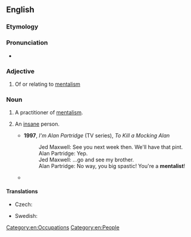 ==English==

===Etymology===
{{suffix|en|mental|ist}}

===Pronunciation===
* {{audio|en|En-au-mentalist.ogg|Audio (AU)}}

===Adjective===
{{en-adj}}

# Of or relating to [[mentalism]]

===Noun===
{{en-noun}}

# A practitioner of [[mentalism]].
# {{lb|en|UK|slang}} An [[insane]] person.
#* '''1997''', ''I'm Alan Partridge'' (TV series), ''To Kill a Mocking Alan''
#*: Jed Maxwell: See you next week then. We'll have that pint.
#*: Alan Partridge: Yep.
#*: Jed Maxwell: ...go and see my brother.
#*: Alan Partridge: No way, you big spastic! You're a '''mentalist'''!
#* {{quote-book|en|title=The Illuminations |author=Andrew O'Hagan |year=2015 |page=39 |ISBN=9780571273676 |passage=In front a staff sergeant with the new Royal Caledonians was gassing about Scullion and the regiment. 'And this major's a total fucking '''mentalist''',' he said. 'What's mental about him?' asked the lance corporal beside him. }}

====Translations====
{{trans-top|practitioner of mentalism}}
* Czech: {{t|cs|mentalista|m}}
{{trans-mid}}
* Swedish: {{t+|sv|tankeläsare|c}}
{{trans-bottom}}

[[Category:en:Occupations]]
[[Category:en:People]]